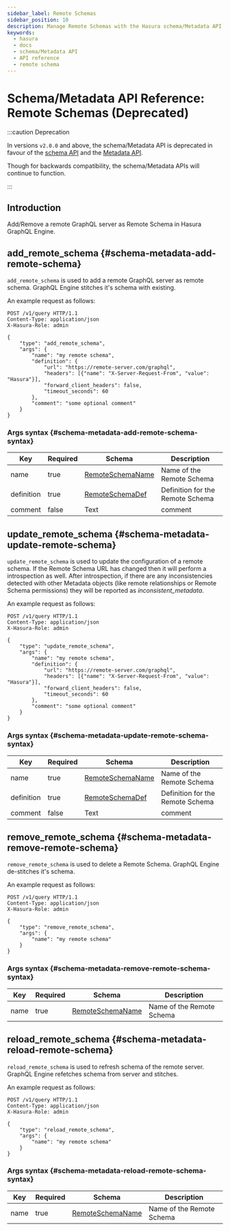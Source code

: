 ```yaml
---
sidebar_label: Remote Schemas
sidebar_position: 10
description: Manage Remote Schemas with the Hasura schema/Metadata API
keywords:
  - hasura
  - docs
  - schema/Metadata API
  - API reference
  - remote schema
---
```


# Schema/Metadata API Reference: Remote Schemas (Deprecated)

:::caution Deprecation

In versions `v2.0.0` and above, the schema/Metadata API is deprecated in
favour of the [schema API](/api-reference/schema-api/index.mdx) and the
[Metadata API](/api-reference/metadata-api/index.mdx).

Though for backwards compatibility, the schema/Metadata APIs will
continue to function.

:::

## Introduction

Add/Remove a remote GraphQL server as Remote Schema in Hasura GraphQL Engine.

## add_remote_schema {#schema-metadata-add-remote-schema}

`add_remote_schema` is used to add a remote GraphQL server as remote
schema. GraphQL Engine stitches it's schema with existing.

An example request as follows:

```http
POST /v1/query HTTP/1.1
Content-Type: application/json
X-Hasura-Role: admin

{
    "type": "add_remote_schema",
    "args": {
        "name": "my remote schema",
        "definition": {
            "url": "https://remote-server.com/graphql",
            "headers": [{"name": "X-Server-Request-From", "value": "Hasura"}],
            "forward_client_headers": false,
            "timeout_seconds": 60
        },
        "comment": "some optional comment"
    }
}
```

### Args syntax {#schema-metadata-add-remote-schema-syntax}

| Key        | Required | Schema                                                              | Description                      |
| ---------- | -------- | ------------------------------------------------------------------- | -------------------------------- |
| name       | true     | [RemoteSchemaName](/api-reference/syntax-defs.mdx#remoteschemaname) | Name of the Remote Schema        |
| definition | true     | [RemoteSchemaDef](/api-reference/syntax-defs.mdx#remoteschemadef)   | Definition for the Remote Schema |
| comment    | false    | Text                                                                | comment                          |

## update_remote_schema {#schema-metadata-update-remote-schema}

`update_remote_schema` is used to update the configuration of a remote
schema. If the Remote Schema URL has changed then it will perform a
introspection as well. After introspection, if there are any
inconsistencies detected with other Metadata objects (like remote
relationships or Remote Schema permissions) they will be reported as
_inconsistent_metadata_.

An example request as follows:

```http
POST /v1/query HTTP/1.1
Content-Type: application/json
X-Hasura-Role: admin

{
    "type": "update_remote_schema",
    "args": {
        "name": "my remote schema",
        "definition": {
            "url": "https://remote-server.com/graphql",
            "headers": [{"name": "X-Server-Request-From", "value": "Hasura"}],
            "forward_client_headers": false,
            "timeout_seconds": 60
        },
        "comment": "some optional comment"
    }
}
```

### Args syntax {#schema-metadata-update-remote-schema-syntax}

| Key        | Required | Schema                                                              | Description                      |
| ---------- | -------- | ------------------------------------------------------------------- | -------------------------------- |
| name       | true     | [RemoteSchemaName](/api-reference/syntax-defs.mdx#remoteschemaname) | Name of the Remote Schema        |
| definition | true     | [RemoteSchemaDef](/api-reference/syntax-defs.mdx#remoteschemadef)   | Definition for the Remote Schema |
| comment    | false    | Text                                                                | comment                          |

## remove_remote_schema {#schema-metadata-remove-remote-schema}

`remove_remote_schema` is used to delete a Remote Schema. GraphQL Engine
de-stitches it's schema.

An example request as follows:

```http
POST /v1/query HTTP/1.1
Content-Type: application/json
X-Hasura-Role: admin

{
    "type": "remove_remote_schema",
    "args": {
        "name": "my remote schema"
    }
}
```

### Args syntax {#schema-metadata-remove-remote-schema-syntax}

| Key  | Required | Schema                                                              | Description               |
| ---- | -------- | ------------------------------------------------------------------- | ------------------------- |
| name | true     | [RemoteSchemaName](/api-reference/syntax-defs.mdx#remoteschemaname) | Name of the Remote Schema |

## reload_remote_schema {#schema-metadata-reload-remote-schema}

`reload_remote_schema` is used to refresh schema of the remote server.
GraphQL Engine refetches schema from server and stitches.

An example request as follows:

```http
POST /v1/query HTTP/1.1
Content-Type: application/json
X-Hasura-Role: admin

{
    "type": "reload_remote_schema",
    "args": {
        "name": "my remote schema"
    }
}
```

### Args syntax {#schema-metadata-reload-remote-schema-syntax}

| Key  | Required | Schema                                                              | Description               |
| ---- | -------- | ------------------------------------------------------------------- | ------------------------- |
| name | true     | [RemoteSchemaName](/api-reference/syntax-defs.mdx#remoteschemaname) | Name of the Remote Schema |
